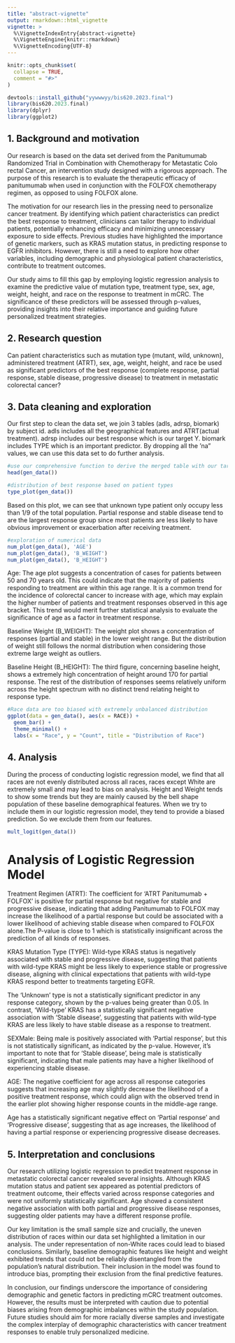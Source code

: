 ```yaml
---
title: "abstract-vignette"
output: rmarkdown::html_vignette
vignette: >
  %\VignetteIndexEntry{abstract-vignette}
  %\VignetteEngine{knitr::rmarkdown}
  %\VignetteEncoding{UTF-8}
---
```


```r
knitr::opts_chunk$set(
  collapse = TRUE,
  comment = "#>"
)
```

```r
devtools::install_github("yywwwyy/bis620.2023.final")
library(bis620.2023.final)
library(dplyr)
library(ggplot2)
```

## 1. Background and motivation

Our research is based on the data set derived from the Panitumumab Randomized Trial in Combination with Chemotherapy for Metastatic Colo rectal Cancer, an intervention study designed with a rigorous approach. The purpose of this research is to evaluate the therapeutic efficacy of panitumumab when used in conjunction with the FOLFOX chemotherapy regimen, as opposed to using FOLFOX alone. 

The motivation for our research lies in the pressing need to personalize cancer treatment. By identifying which patient characteristics can predict the best response to treatment, clinicians can tailor therapy to individual patients, potentially enhancing efficacy and minimizing unnecessary exposure to side effects. Previous studies have highlighted the importance of genetic markers, such as KRAS mutation status, in predicting response to EGFR inhibitors. However, there is still a need to explore how other variables, including demographic and physiological patient characteristics, contribute to treatment outcomes.

Our study aims to fill this gap by employing logistic regression analysis to examine the predictive value of mutation type, treatment type, sex, age, weight, height, and race on the response to treatment in mCRC. The significance of these predictors will be assessed through p-values, providing insights into their relative importance and guiding future personalized treatment strategies.

## 2. Research question

Can patient characteristics such as mutation type (mutant, wild, unknown), administered treatment (ATRT), sex, age, weight, height, and race be used as significant predictors of the best response (complete response, partial response, stable disease, progressive disease) to treatment in metastatic colorectal cancer?

## 3. Data cleaning and exploration

Our first step to clean the data set, we join 3 tables (adls, adrsp, biomark) by subject id. adls includes all the geographical features and ATRT(actual treatment). adrsp includes our best response which is our target Y. biomark includes TYPE which is an important predictor. By dropping all the 'na" values, we can use this data set to do further analysis.

```r
#use our comprehensive function to derive the merged table with our target variables
head(gen_data())
```
```r
#distribution of best response based on patient types
type_plot(gen_data())
```

Based on this plot, we can see that unknown type patient only occupy less than 1/9 of the total population. Partial response and stable disease tend to are the largest response group since most patients are less likely to have obvious improvement or exacerbation after receiving treatment.

```r
#exploration of numerical data
num_plot(gen_data(), 'AGE')
num_plot(gen_data(), 'B_WEIGHT')
num_plot(gen_data(), 'B_HEIGHT')
```

Age: The age plot suggests a concentration of cases for patients between 50 and 70 years old. This could indicate that the majority of patients responding to treatment are within this age range. It is a common trend for the incidence of colorectal cancer to increase with age, which may explain the higher number of patients and treatment responses observed in this age bracket. This trend would merit further statistical analysis to evaluate the significance of age as a factor in treatment response.

Baseline Weight (B_WEIGHT): The weight plot shows a concentration of responses (partial and stable) in the lower weight range. But the distribution of weight still follows the normal distribution when considering those extreme large weight as outliers. 

Baseline Height (B_HEIGHT): The third figure, concerning baseline height, shows a extremely high concentration of height around 170 for partial response. The rest of the distribution of responses seems relatively uniform across the height spectrum with no distinct trend relating height to response type.

```r
#Race data are too biased with extremely unbalanced distribution
ggplot(data = gen_data(), aes(x = RACE)) +
  geom_bar() +
  theme_minimal() +
  labs(x = "Race", y = "Count", title = "Distribution of Race")
```

## 4. Analysis

During the process of conducting logistic regression model, we find that all races are not evenly distributed across all races, races except White are extremely small and may lead to bias on analysis. Height and Weight tends to show some trends but they are mainly caused by the bell shape population of these baseline demographical features. When we try to include them in our logistic regression model, they tend to provide a biased prediction. So we exclude them from our features.

```r
mult_logit(gen_data())
```
# Analysis of Logistic Regression Model

Treatment Regimen (ATRT): The coefficient for 'ATRT Panitumumab + FOLFOX' is positive for partial response but negative for stable and progressive disease, indicating that adding Panitumumab to FOLFOX may increase the likelihood of a partial response but could be associated with a lower likelihood of achieving stable disease when compared to FOLFOX alone.The P-value is close to 1 which is statistically insignificant across the prediction of all kinds of responses.

KRAS Mutation Type (TYPE): Wild-type KRAS status is negatively associated with stable and progressive disease, suggesting that patients with wild-type KRAS might be less likely to experience stable or progressive disease, aligning with clinical expectations that patients with wild-type KRAS respond better to treatments targeting EGFR. 

The 'Unknown' type is not a statistically significant predictor in any response category, shown by the p-values being greater than 0.05. In contrast, 'Wild-type' KRAS has a statistically significant negative association with 'Stable disease', suggesting that patients with wild-type KRAS are less likely to have stable disease as a response to treatment.

SEXMale: Being male is positively associated with 'Partial response', but this is not statistically significant, as indicated by the p-value. However, it's important to note that for 'Stable disease', being male is statistically significant, indicating that male patients may have a higher likelihood of experiencing stable disease.

AGE: The negative coefficient for age across all response categories suggests that increasing age may slightly decrease the likelihood of a positive treatment response, which could align with the observed trend in the earlier plot showing higher response counts in the middle-age range.

Age has a statistically significant negative effect on 'Partial response' and 'Progressive disease', suggesting that as age increases, the likelihood of having a partial response or experiencing progressive disease decreases.

## 5. Interpretation and conclusions

Our research utilizing logistic regression to predict treatment response in metastatic colorectal cancer revealed several insights. Although KRAS mutation status and patient sex appeared as potential predictors of treatment outcome, their effects varied across response categories and were not uniformly statistically significant. Age showed a consistent negative association with both partial and progressive disease responses, suggesting older patients may have a different response profile.

Our key limitation is the small sample size and crucially, the uneven distribution of races within our data set highlighted a limitation in our analysis. The under representation of non-White races could lead to biased conclusions. Similarly, baseline demographic features like height and weight exhibited trends that could not be reliably disentangled from the population's natural distribution. Their inclusion in the model was found to introduce bias, prompting their exclusion from the final predictive features.

In conclusion, our findings underscore the importance of considering demographic and genetic factors in predicting mCRC treatment outcomes. However, the results must be interpreted with caution due to potential biases arising from demographic imbalances within the study population. Future studies should aim for more racially diverse samples and investigate the complex interplay of demographic characteristics with cancer treatment responses to enable truly personalized medicine.
